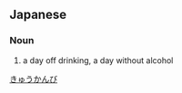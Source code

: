 ==Japanese==
{{ja-kanjitab|きゅう|かん|ひ|k3=び|yomi=on|r=y}}

===Noun===
{{ja-noun|きゅうかんび}}

# {{lb|ja|literally|liver rest day}} a day off drinking, a day without alcohol

[[Category:ja:Drinking|きゅうかんび]]